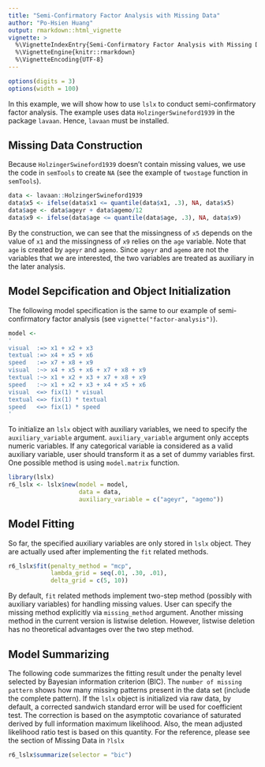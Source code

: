 ```yaml
---
title: "Semi-Confirmatory Factor Analysis with Missing Data"
author: "Po-Hsien Huang"
output: rmarkdown::html_vignette
vignette: >
  %\VignetteIndexEntry{Semi-Confirmatory Factor Analysis with Missing Data}
  %\VignetteEngine{knitr::rmarkdown}
  %\VignetteEncoding{UTF-8}
---
```

```r
options(digits = 3)
options(width = 100)
```

In this example, we will show how to use `lslx` to conduct semi-confirmatory factor analysis.
The example uses data `HolzingerSwineford1939` in the package `lavaan`.
Hence, `lavaan` must be installed.

## Missing Data Construction
Because `HolzingerSwineford1939` doesn't contain missing values, we use the code in `semTools` to create `NA` (see the example of `twostage` function in `semTools`).
```r
data <- lavaan::HolzingerSwineford1939
data$x5 <- ifelse(data$x1 <= quantile(data$x1, .3), NA, data$x5)
data$age <- data$ageyr + data$agemo/12
data$x9 <- ifelse(data$age <= quantile(data$age, .3), NA, data$x9)
```
By the construction, we can see that the missingness of `x5` depends on the value of `x1` and the missingness of `x9` relies on the `age` variable. Note that `age` is created by `ageyr` and `agemo`. 
Since `ageyr` and `agemo` are not the variables that we are interested, the two variables are treated as auxiliary in the later analysis.

## Model Sepcification and Object Initialization
The following model specification is the same to our example of semi-confirmatory factor analysis (see `vignette("factor-analysis")`).
```r
model <-
'
visual  :=> x1 + x2 + x3
textual :=> x4 + x5 + x6
speed   :=> x7 + x8 + x9
visual  :~> x4 + x5 + x6 + x7 + x8 + x9 
textual :~> x1 + x2 + x3 + x7 + x8 + x9 
speed   :~> x1 + x2 + x3 + x4 + x5 + x6 
visual  <=> fix(1) * visual
textual <=> fix(1) * textual
speed   <=> fix(1) * speed
'
```
To initialize an `lslx` object with auxiliary variables, we need to specify the `auxiliary_variable` argument.
`auxiliary_variable` argument only accepts numeric variables.
If any categorical variable ia considered as a valid auxiliary variable, user should transform it as a set of dummy variables first. One possible method is using `model.matrix` function.
```r
library(lslx)
r6_lslx <- lslx$new(model = model,
                    data = data,
                    auxiliary_variable = c("ageyr", "agemo"))
```

## Model Fitting
So far, the specified auxiliary variables are only stored in `lslx` object. 
They are actually used after implementing the `fit` related methods.
```r
r6_lslx$fit(penalty_method = "mcp",
            lambda_grid = seq(.01, .30, .01),
            delta_grid = c(5, 10))
```
By default, `fit` related methods implement two-step method (possibly with auxiliary variables) for handling missing values.
User can specify the missing method explicitly via `missing_method` argument.
Another missing method in the current version is listwise deletion.
However, listwise deletion has no theoretical advantages over the two step method.

## Model Summarizing
The following code summarizes the fitting result under the penalty level selected by Bayesian information criterion (BIC).
The `number of missing pattern` shows how many missing patterns present in the data set (include the complete pattern).
If the `lslx` object is initialized via raw data, by default, a corrected sandwich standard error will be used for coefficient test.
The correction is based on the asymptotic covariance of saturated derived by full information maximum likelihood.
Also, the mean adjusted likelihood ratio test is based on this quantity.
For the reference, please see the section of Missing Data in `?lslx`
```r
r6_lslx$summarize(selector = "bic")
```
